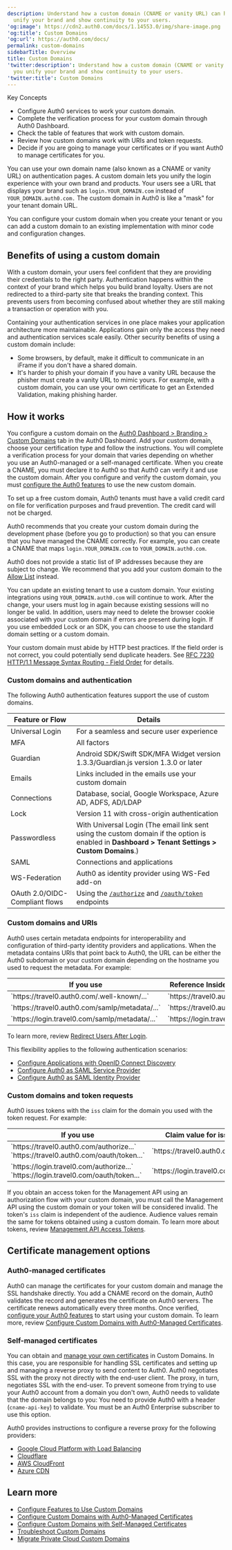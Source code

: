 ```yaml
---
description: Understand how a custom domain (CNAME or vanity URL) can help you
  unify your brand and show continuity to your users.
'og:image': https://cdn2.auth0.com/docs/1.14553.0/img/share-image.png
'og:title': Custom Domains
'og:url': https://auth0.com/docs/
permalink: custom-domains
sidebarTitle: Overview
title: Custom Domains
'twitter:description': Understand how a custom domain (CNAME or vanity URL) can help
  you unify your brand and show continuity to your users.
'twitter:title': Custom Domains
---
```

<Card title="Overview">

Key Concepts

* Configure Auth0 services to work your custom domain.
* Complete the verification process for your custom domain through Auth0 Dashboard.
* Check the table of features that work with custom domain.
* Review how custom domains work with URIs and token requests.
* Decide if you are going to manage your certificates or if you want Auth0 to manage certificates for you.

</Card>

You can use your own domain name (also known as a CNAME or vanity URL) on authentication pages. A <Tooltip tip="Custom Domain: Third-party domain with a specialized, or vanity, name." cta="View Glossary" href="/docs/glossary?term=custom+domain">custom domain</Tooltip> lets you unify the login experience with your own brand and products. Your users see a URL that displays your brand such as `login.YOUR_DOMAIN.com` instead of `YOUR_DOMAIN.auth0.com.` The custom domain in Auth0 is like a "mask" for your tenant domain URL.

You can configure your custom domain when you create your tenant or you can add a custom domain to an existing implementation with minor code and configuration changes.

## Benefits of using a custom domain

With a custom domain, your users feel confident that they are providing their credentials to the right party. Authentication happens within the context of your brand which helps you build brand loyalty. Users are not redirected to a third-party site that breaks the branding context. This prevents users from becoming confused about whether they are still making a transaction or operation with you.

Containing your authentication services in one place makes your application architecture more maintainable. Applications gain only the access they need and authentication services scale easily. Other security benefits of using a custom domain include:

* Some browsers, by default, make it difficult to communicate in an iFrame if you don't have a shared domain.
* It's harder to phish your domain if you have a vanity URL because the phisher must create a vanity URL to mimic yours. For example, with a custom domain, you can use your own certificate to get an Extended Validation, making phishing harder.

## How it works

You configure a custom domain on the [Auth0 Dashboard > Branding > Custom Domains](https://manage.auth0.com/#/custom_domains) tab in the <Tooltip tip="Auth0 Dashboard: Auth0's main product to configure your services." cta="View Glossary" href="/docs/glossary?term=Auth0+Dashboard">Auth0 Dashboard</Tooltip>. Add your custom domain, choose your certification type and follow the instructions. You will complete a verification process for your domain that varies depending on whether you use an Auth0-managed or a self-managed certificate. When you create a CNAME, you must declare it to Auth0 so that Auth0 can verify it and use the custom domain. After you configure and verify the custom domain, you must [configure the Auth0 features](/docs/customize/custom-domains/configure-features-to-use-custom-domains) to use the new custom domain.

<Callout icon="file-lines" color="#0EA5E9" iconType="regular">

To set up a free custom domain, Auth0 tenants must have a valid credit card on file for verification purposes and fraud prevention. The credit card will not be charged.

</Callout>

Auth0 recommends that you create your custom domain during the development phase (before you go to production) so that you can ensure that you have managed the CNAME correctly. For example, you can create a CNAME that maps `login.YOUR_DOMAIN.com` to `YOUR_DOMAIN.auth0.com`.

<Callout icon="file-lines" color="#0EA5E9" iconType="regular">

Auth0 does not provide a static list of IP addresses because they are subject to change. We recommend that you add your custom domain to the [Allow List](/docs/secure/security-guidance/data-security/allowlist) instead.

</Callout>

You can update an existing tenant to use a custom domain. Your existing integrations using `YOUR_DOMAIN.auth0.com` will continue to work. After the change, your users must log in again because existing sessions will no longer be valid. In addition, users may need to delete the browser cookie associated with your custom domain if errors are present during login. If you use embedded Lock or an SDK, you can choose to use the standard domain setting or a custom domain.

<Warning>

Your custom domain must abide by HTTP best practices. If the field order is not correct, you could potentially send duplicate headers. See [RFC 7230 HTTP/1.1 Message Syntax Routing - Field Order](https://tools.ietf.org/html/rfc7230#section-3.2.2) for details.

</Warning>

### Custom domains and authentication

The following Auth0 authentication features support the use of custom domains.

<table class="table"><thead>
<tr>
<th><strong>Feature or Flow</strong></th>
<th><strong>Details</strong></th>
</tr>
</thead>
<tbody>
<tr>
<td>Universal Login</td>
<td>For a seamless and secure user experience</td>
</tr>
<tr>
<td>MFA</td>
<td>All factors</td>
</tr>
<tr>
<td>Guardian</td>
<td>Android SDK/Swift SDK/MFA Widget version 1.3.3/Guardian.js version 1.3.0 or later</td>
</tr>
<tr>
<td>Emails</td>
<td>Links included in the emails use your custom domain</td>
</tr>
<tr>
<td>Connections</td>
<td>Database, social, Google Workspace, Azure AD, ADFS, AD/LDAP</td>
</tr>
<tr>
<td><Tooltip tip="Auth0's UI widget for authenticating users." cta="View Glossary" href="/docs/glossary?term=Lock">Lock</Tooltip></td>
<td>Version 11 with cross-origin authentication</td>
</tr>
<tr>
<td><Tooltip tip="Form of authentication that does not rely on a password as the first factor." cta="View Glossary" href="/docs/glossary?term=Passwordless">Passwordless</Tooltip></td>
<td>With Universal Login (The email link sent using the custom domain if the option is enabled in <strong>Dashboard &gt; Tenant Settings &gt; Custom Domains</strong>.)</td>
</tr>
<tr>
<td><Tooltip tip="Standardized protocol allowing two parties to exchange authentication information without a password." cta="View Glossary" href="/docs/glossary?term=SAML">SAML</Tooltip></td>
<td>Connections and applications</td>
</tr>
<tr>
<td>WS-Federation</td>
<td>Auth0 as identity provider using WS-Fed add-on</td>
</tr>
<tr>
<td>OAuth 2.0/OIDC-Compliant flows</td>
<td>Using the <a href="https://auth0.com/docs/api/authentication#authorize-application"><code>/authorize</code></a> and <a href="https://auth0.com/docs/api/authentication#get-token"><code>/oauth/token</code></a> endpoints</td>
</tr>
</tbody>
</table>

### Custom domains and URIs

Auth0 uses certain metadata endpoints for interoperability and configuration of third-party <Tooltip tip="Identity Provider (IdP): Service that stores and manages digital identities." cta="View Glossary" href="/docs/glossary?term=identity+providers">identity providers</Tooltip> and applications. When the metadata contains URIs that point back to Auth0, the URL can be either the Auth0 subdomain or your custom domain depending on the hostname you used to request the metadata. For example:

<table class="table"><thead>
<tr>
<th><strong>If you use</strong></th>
<th><strong>Reference Inside Metadata</strong></th>
</tr>
</thead>
<tbody>
<tr>
<td>`https://travel0.auth0.com/.well-known/...`</td>
<td>`https://travel0.auth0.com/...`</td>
</tr>
<tr>
<td>`https://travel0.auth0.com/samlp/metadata/...`</td>
<td>`https://travel0.auth0.com/...`</td>
</tr>
<tr>
<td>`https://login.travel0.com/samlp/metadata/...`</td>
<td>`https://login.travel0.com/...`</td>
</tr>
</tbody>
</table>

To learn more, review [Redirect Users After Login](/docs/authenticate/login/redirect-users-after-login).

This flexibility applies to the following authentication scenarios:

* [Configure Applications with OpenID Connect Discovery](/docs/get-started/applications/configure-applications-with-oidc-discovery)
* [Configure Auth0 as SAML Service Provider](/docs/authenticate/protocols/saml/saml-sso-integrations/configure-auth0-saml-service-provider)
* [Configure Auth0 as SAML Identity Provider](/docs/authenticate/single-sign-on/outbound-single-sign-on/configure-auth0-saml-identity-provider)

### Custom domains and token requests

Auth0 issues tokens with the `iss` claim for the domain you used with the token request. For example:

<table class="table"><thead>
<tr>
<th><strong>If you use</strong></th>
<th><strong>Claim value for iss</strong></th>
</tr>
</thead>
<tbody>
<tr>
<td>`https://travel0.auth0.com/authorize...`<br/>`https://travel0.auth0.com/oauth/token...`</td>
<td>`https://travel0.auth0.com/`</td>
</tr>
<tr>
<td>`https://login.travel0.com/authorize...`<br/>`https://login.travel0.com/oauth/token...`</td>
<td>`https://login.travel0.com/`</td>
</tr>
</tbody>
</table>

If you obtain an <Tooltip tip="Access Token: Authorization credential, in the form of an opaque string or JWT, used to access an API." cta="View Glossary" href="/docs/glossary?term=access+token">access token</Tooltip> for the <Tooltip tip="Access Token: Authorization credential, in the form of an opaque string or JWT, used to access an API." cta="View Glossary" href="/docs/glossary?term=Management+API">Management API</Tooltip> using an <Tooltip tip="Management API: A product to allow customers to perform administrative tasks." cta="View Glossary" href="/docs/glossary?term=authorization+flow">authorization flow</Tooltip> with your custom domain, you must call the Management API using the custom domain or your token will be considered invalid. The token's `iss` claim is independent of the <Tooltip tip="Audience: Unique identifier of the audience for an issued token. Named aud in a token, its value contains the ID of either an application (Client ID) for an ID Token or an API (API Identifier) for an Access Token." cta="View Glossary" href="/docs/glossary?term=audience">audience</Tooltip>. Audience values remain the same for tokens obtained using a custom domain. To learn more about tokens, review [Management API Access Tokens](/docs/secure/tokens/access-tokens/management-api-access-tokens).

## Certificate management options

### Auth0-managed certificates

Auth0 can manage the certificates for your custom domain and manage the SSL handshake directly. You add a CNAME record on the domain, Auth0 validates the record and generates the certificate on Auth0 servers. The certificate renews automatically every three months. Once verified, [configure your Auth0 features](/docs/customize/custom-domains/configure-features-to-use-custom-domains) to start using your custom domain. To learn more, review [Configure Custom Domains with Auth0-Managed Certificates](/docs/customize/custom-domains/auth0-managed-certificates).

### Self-managed certificates

You can obtain and [manage your own certificates](/docs/customize/custom-domains/self-managed-certificates) in Custom Domains. In this case, you are responsible for handling SSL certificates and setting up and managing a reverse proxy to send content to Auth0. Auth0 negotiates SSL with the proxy not directly with the end-user client. The proxy, in turn, negotiates SSL with the end-user. To prevent someone from trying to use your Auth0 account from a domain you don't own, Auth0 needs to validate that the domain belongs to you: You need to provide Auth0 with a header (`cname-api-key`) to validate. You must be an Auth0 Enterprise subscriber to use this option.

Auth0 provides instructions to configure a reverse proxy for the following providers:

* [Google Cloud Platform with Load Balancing](/docs/customize/custom-domains/self-managed-certificates/configure-gcp-as-reverse-proxy)
* [Cloudflare](/docs/customize/custom-domains/self-managed-certificates/configure-cloudflare-for-use-as-reverse-proxy)
* [AWS CloudFront](/docs/customize/custom-domains/self-managed-certificates/configure-aws-cloudfront-for-use-as-reverse-proxy)
* [Azure CDN](/docs/customize/custom-domains/self-managed-certificates/configure-azure-cdn-for-use-as-reverse-proxy)

## Learn more

* [Configure Features to Use Custom Domains](/docs/customize/custom-domains/configure-features-to-use-custom-domains)
* [Configure Custom Domains with Auth0-Managed Certificates](/docs/customize/custom-domains/auth0-managed-certificates)
* [Configure Custom Domains with Self-Managed Certificates](/docs/customize/custom-domains/self-managed-certificates)
* [Troubleshoot Custom Domains](/docs/troubleshoot/integration-extensibility-issues/troubleshoot-custom-domains)
* [Migrate Private Cloud Custom Domains](/docs/migrate-private-cloud-custom-domains)